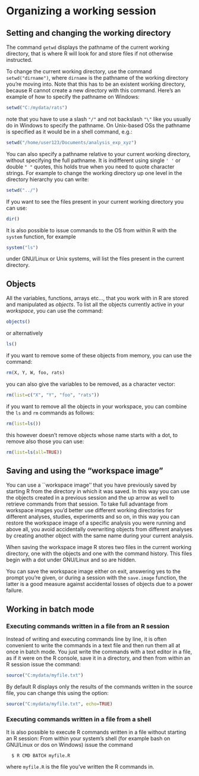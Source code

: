 # Organizing a working session

## Setting and changing the working directory

The command `getwd` displays the pathname of the current working directory, that is where R will look for and store files if not otherwise instructed.

To change the current working directory, use the command `setwd("dirname")`, where `dirname` is the pathname of the working directory you're moving into. Note that this has to be an existent working directory, because R cannot create a new directory with this command. Here's an example of how to specify the pathname on Windows:
```r
setwd("C:/mydata/rats")
```
note that you have to use a slash `"/"` and not backslash  `"\"` like you usually do in Windows to specify the pathname. On Unix-based OSs the pathname is specified as it would be in a shell command, e.g.:
```r
setwd("/home/user123/Documents/analysis_exp_xyz")
```

You can also specify a pathname relative to your current working directory, without specifying the full pathname. It is indifferent using single `' '` or double `" "` quotes, this holds true when you need to quote character strings. For example to change the working directory up one level in the directory hierarchy you can write:
```r
setwd("../")
```

If you want to see the files present in your current working directory you can use:
```r
dir()
```

It is also possible to issue commands to the OS from within R with the `system` function, for example
```r
system("ls")
```
under GNU/Linux or Unix systems, will list the files present in the current directory.

## Objects {#varobj}

All the variables, functions, arrays etc..., that you work with in R are stored and manipulated as *objects*. To list all the objects currently active in your *workspace*, you can use the command:
```r
objects()
```
or alternatively
```r
ls()
```

if you want to remove some of these objects from memory, you can use the command:
```r
rm(X, Y, W, foo, rats)
```
you can also give the variables to be removed, as a character vector:
```r
rm(list=c("X", "Y", "foo", "rats"))
```
if you want to remove all the objects in your workspace, you can combine the `ls` and `rm` commands as follows:
```r
rm(list=ls())
```
this however doesn't remove objects whose name starts with a dot, to remove also those you can use:
```r
rm(list=ls(all=TRUE))
```

## Saving and using the "workspace image"

You can use a ``workspace image'' that you have previously saved by starting R from the directory in which it was saved. In this way you can use the objects created in a previous session and the up arrow as well to retrieve commands from that session. To take full advantage from workspace images you'd better use different working directories for different analyses, studies, experiments and so on, in this way you can restore the workspace image of a specific analysis you were running and above all, you avoid accidentally overwriting objects from different analyses by creating another object with the same name during your current analysis.

When saving the workspace image R stores two files in the current working directory, one with the objects and one with the command history. This files begin with a dot under GNU/Linux and so are hidden.

You can save the workspace image either on exit, answering yes to the prompt you're given, or during a session with the `save.image` function, the latter is a good measure against accidental losses of objects due to a power failure.

## Working in batch mode

### Executing commands written in a file from an R session
 Instead of writing and executing commands line by line, it is often convenient to write the commands in a text file and then run them all at once in batch mode. You just write the commands with a text editor in a file, as if it were on the R console, save it in a directory, and then from within an R session issue the command:
```r
source("C:mydata/myfile.txt")
```
By default R displays only the results of the commands written in the source file, you can change this using the option:
```r
source("C:mydata/myfile.txt", echo=TRUE)
```

### Executing commands written in a file from a shell
It is also possible to execute R commands written in a file without starting an R session: From within your system's shell (for example bash on GNU/Linux or dos on Windows) issue the command
```
  $ R CMD BATCH myfile.R
```
where `myfile.R` is the file you've written the R commands in. 
